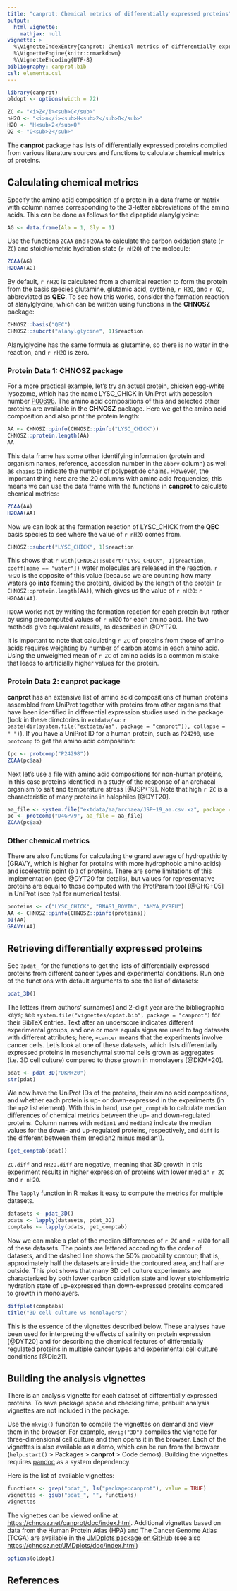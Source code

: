 ```yaml
---
title: "canprot: Chemical metrics of differentially expressed proteins"
output:
  html_vignette:
    mathjax: null
vignette: >
  %\VignetteIndexEntry{canprot: Chemical metrics of differentially expressed proteins}
  %\VignetteEngine{knitr::rmarkdown}
  %\VignetteEncoding{UTF-8}
bibliography: canprot.bib
csl: elementa.csl
---
```


```r
library(canprot)
oldopt <- options(width = 72)
```

```r
ZC <- "<i>Z</i><sub>C</sub>"
nH2O <- "<i>n</i><sub>H<sub>2</sub>O</sub>"
H2O <- "H<sub>2</sub>O"
O2 <- "O<sub>2</sub>"
```

The **canprot** package has lists of differentially expressed proteins compiled from various literature sources and functions to calculate chemical metrics of proteins.

## Calculating chemical metrics

Specify the amino acid composition of a protein in a data frame or matrix with column names corresponding to the 3-letter abbreviations of the amino acids.
This can be done as follows for the dipeptide alanylglycine:
```r
AG <- data.frame(Ala = 1, Gly = 1)
```

Use the functions `ZCAA` and `H2OAA` to calculate the carbon oxidation state (`r ZC`) and stoichiometric hydration state (`r nH2O`) of the molecule:
```r
ZCAA(AG)
H2OAA(AG)
```

By default, `r nH2O` is calculated from a chemical reaction to form the protein from the basis species glutamine, glutamic acid, cysteine, `r H2O`, and `r O2`, abbreviated as **QEC**.
To see how this works, consider the formation reaction of alanylglycine, which can be written using functions in the **CHNOSZ** package:
```r
CHNOSZ::basis("QEC")
CHNOSZ::subcrt("alanylglycine", 1)$reaction
```

Alanylglycine has the same formula as glutamine, so there is no water in the reaction, and `r nH2O` is zero.

### Protein Data 1: CHNOSZ package

For a more practical example, let's try an actual protein, chicken egg-white lysozome, which has the name LYSC\_CHICK in UniProt with accession number [P00698](https://www.uniprot.org/uniprot/P00698).
The amino acid compositions of this and selected other proteins are available in the **CHNOSZ** package.
Here we get the amino acid composition and also print the protein length:
```r
AA <- CHNOSZ::pinfo(CHNOSZ::pinfo("LYSC_CHICK"))
CHNOSZ::protein.length(AA)
AA
```

This data frame has some other identifying information (protein and organism names, reference, accession number in the `abbrv` column) as well as `chains` to indicate the number of polypeptide chains.
However, the important thing here are the 20 columns with amino acid frequencies; this means we can use the data frame with the functions in **canprot** to calculate chemical metrics:
```r
ZCAA(AA)
H2OAA(AA)
```

Now we can look at the formation reaction of LYSC\_CHICK from the **QEC** basis species to see where the value of `r nH2O` comes from.
```r
CHNOSZ::subcrt("LYSC_CHICK", 1)$reaction
```

This shows that `r with(CHNOSZ::subcrt("LYSC_CHICK", 1)$reaction, coeff[name == "water"])` water molecules are released in the reaction.
`r nH2O` is the opposite of this value (because we are counting how many waters go **into** forming the protein), divided by the length of the protein (`r CHNOSZ::protein.length(AA)`), which gives us the value of `r nH2O`: `r H2OAA(AA)`.

`H2OAA` works not by writing the formation reaction for each protein but rather by using precomputed values of `r nH2O` for each amino acid.
The two methods give equivalent results, as described in @DYT20.

It is important to note that calculating `r ZC` of proteins from those of amino acids requires weighting by number of carbon atoms in each amino acid.
Using the unweighted mean of `r ZC` of amino acids is a common mistake that leads to artificially higher values for the protein.

### Protein Data 2: canprot package

**canprot** has an extensive list of amino acid compositions of human proteins assembled from UniProt together with proteins from other organisms that have been identified in differential expression studies used in the package (look in these directories in `extdata/aa`: `r paste(dir(system.file("extdata/aa", package = "canprot")), collapse = " ")`).
If you have a UniProt ID for a human protein, such as `P24298`, use `protcomp` to get the amino acid composition:
```r
(pc <- protcomp("P24298"))
ZCAA(pc$aa)
```

Next let's use a file with amino acid compositions for non-human proteins, in this case proteins identified in a study of the response of an archaeal organism to salt and temperature stress [@JSP+19].
Note that high `r ZC` is a characteristic of many proteins in halophiles [@DYT20].
```r
aa_file <- system.file("extdata/aa/archaea/JSP+19_aa.csv.xz", package = "canprot")
pc <- protcomp("D4GP79", aa_file = aa_file)
ZCAA(pc$aa)
```

### Other chemical metrics

There are also functions for calculating the grand average of hydropathicity (GRAVY, which is higher for proteins with more hydrophobic amino acids) and isoelectric point (pI) of proteins.
There are some limitations of this implementation (see @DYT20 for details), but values for representative proteins are equal to those computed with the ProtParam tool [@GHG+05] in UniProt (see `?pI` for numerical tests).
```r
proteins <- c("LYSC_CHICK", "RNAS1_BOVIN", "AMYA_PYRFU")
AA <- CHNOSZ::pinfo(CHNOSZ::pinfo(proteins))
pI(AA)
GRAVY(AA)
```

## Retrieving differentially expressed proteins

See `?pdat_` for the functions to get the lists of differentially expressed proteins from different cancer types and experimental conditions.
Run one of the functions with default arguments to see the list of datasets:
```r
pdat_3D()
```

The letters (from authors' surnames) and 2-digit year are the bibliographic keys; see `system.file("vignettes/cpdat.bib", package = "canprot")` for their BibTeX entries.
Text after an underscore indicates different experimental groups, and one or more equals signs are used to tag datasets with different attributes; here, `=cancer` means that the experiments involve cancer cells.
Let's look at one of these datasets, which lists differentially expressed proteins in mesenchymal stromal cells grown as aggregates (i.e. 3D cell culture) compared to those grown in monolayers [@DKM+20].
```r
pdat <- pdat_3D("DKM+20")
str(pdat)
```

We now have the UniProt IDs of the proteins, their amino acid compositions, and whether each protein is up- or down-expressed in the experiments (in the `up2` list element).
With this in hand, use `get_comptab` to calculate median differences of chemical metrics between the up- and down-regulated proteins.
Column names with `median1` and `median2` indicate the median values for the down- and up-regulated proteins, respectively, and `diff` is the different between them (median2 minus median1).
```r
(get_comptab(pdat))
```

`ZC.diff` and `nH2O.diff` are negative, meaning that 3D growth in this experiment results in higher expression of proteins with lower median `r ZC` and `r nH2O`.

The `lapply` function in R makes it easy to compute the metrics for multiple datasets.
```r
datasets <- pdat_3D()
pdats <- lapply(datasets, pdat_3D)
comptabs <- lapply(pdats, get_comptab)
```

Now we can make a plot of the median differences of `r ZC` and `r nH2O` for all of these datasets.
The points are lettered according to the order of datasets, and the dashed line shows the 50% probability contour; that is, approximately half the datasets are inside the contoured area, and half are outside.
This plot shows that many 3D cell culture experiments are characterized by both lower carbon oxidation state and lower stoichiometric hydration state of up-expressed than down-expressed proteins compared to growth in monolayers.
```r
diffplot(comptabs)
title("3D cell culture vs monolayers")
```

This is the essence of the vignettes described below.
These analyses have been used for interpreting the effects of salinity on protein expression [@DYT20] and for describing the chemical features of differentially regulated proteins in multiple cancer types and experimental cell culture conditions [@Dic21].

## Building the analysis vignettes

There is an analysis vignette for each dataset of differentially expressed proteins.
To save package space and checking time, prebuilt analysis vignettes are not included in the package.

Use the `mkvig()` funciton to compile the vignettes on demand and view them in the browser.
For example, `mkvig("3D")` compiles the vignette for three-dimensional cell culture and then opens it in the browser.
Each of the vignettes is also available as a demo, which can be run from the browser (`help.start()` > Packages > **canprot** > Code demos).
Building the vignettes requires [pandoc](https://pandoc.org) as a system dependency.

Here is the list of available vignettes:
```r
functions <- grep("pdat_", ls("package:canprot"), value = TRUE)
vignettes <- gsub("pdat_", "", functions)
vignettes
```

The vignettes can be viewed online at <https://chnosz.net/canprot/doc/index.html>.
Additional vignettes based on data from the Human Protein Atlas (HPA) and The Cancer Genome Atlas (TCGA) are available in the [JMDplots package on GitHub](https://github.com/jedick/JMDplots) (see also <https://chnosz.net/JMDplots/doc/index.html>)

```r
options(oldopt)
```

## References
